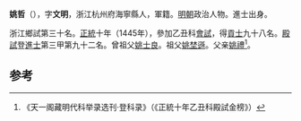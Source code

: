'''姚哲'''（{{bd|1418年||？}}），字'''文明'''，浙江杭州府海寧縣人，軍籍。[[明朝|明朝]]政治人物。進士出身。

浙江鄉試第三十名。[[正统_(年号)|正統]]十年（1445年），參加乙丑科[[會試|會試]]，得[[貢士|貢士]]九十八名。[[殿試|殿試]]登[[進士|進士]]第三甲第九十二名。曾祖父[[姚士良|姚士良]]。祖父[[姚埜遜|姚埜遜]]。父亲[[姚禮|姚禮]]<ref>《天一阁藏明代科举录选刊·登科录》（《正統十年乙丑科殿試金榜》）</ref>。

==参考==
{{reflist}}
{{明朝人物小作品}}
{{正統十年乙丑科殿試金榜}}